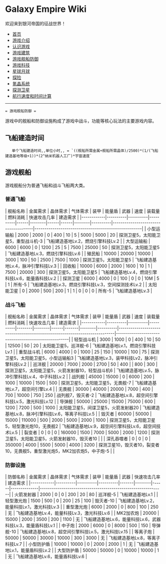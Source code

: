 = Galaxy Empire Wiki =
欢迎来到银河帝国的征战世界！

* [[/Users/Seuphoriak/vimwiki_html/index|首页]]
* [[游戏介绍]]
* [[认识游戏]]
* [[游戏建筑]]
* [[游戏舰船防御]]
* [[游戏科技]]
* [[星球月球]]
* [[探险]]
* [[氪晶系统]]
* [[探测卫星]]
* [[航行速度和时间计算]]


-----------------------


 = 游戏舰船防御 =

游戏中的舰船和防御设施构成了游戏中战斗，功能等核心玩法的主要游戏内容。

== 飞船建造时间 ==

    单个飞船建造时间,,单位小时,, = `((舰船所需金属+舰船所需晶体)/2500)*(1/(飞船建造基地等级+1))*(2^纳米机器人工厂)*宇宙速度`

== 游戏舰船 ==
游戏舰船分为普通飞船和战斗飞船两大类。

=== 普通飞船 ===

| 舰船名称   | 金属需求 | 晶体需求 | 气体需求 | 装甲 | 能量盾 | 武器 | 速度 | 装载量 | 燃料消耗 | 快速攻击几率                         | 建造需求                                             |
|------------|----------|----------|----------|------|--------|------|------|--------|----------|--------------------------------------|------------------------------------------------------|
| 小型运输船 | 2000     | 2000     | 0        | 400  | 10     | 5    | 5000 | 5000   | 20       | 探测卫星5，太阳能卫星5，重型战斗机-3 | 飞船建造基地Lv.2，燃烧引擎科技Lv.2                   |
| 大型运输船 | 6000     | 6000     | 0        | 1200 | 25     | 5    | 7500 | 25000  | 50       | 探测卫星5，太阳能卫星5               | 飞船建造基地Lv.3，燃烧引擎科技Lv.6                   |
| 殖民船     | 10000    | 20000    | 10000    | 3000 | 100    | 50   | 2500 | 7500   | 1000     | 探测卫星5，太阳能卫星5               | 飞船建造基地Lv.4，脉冲引擎科技Lv.3                   |
| 回收船     | 10000    | 6000     | 2000     | 1600 | 10     | 1    | 7500 | 20000  | 300      | 探测卫星5，太阳能卫星5               | 飞船建造基地Lv.4，燃烧引擎科技Lv.6，能量盾科技Lv.2   |
| 探测卫星   | 6000     | 4000     | 0        | 100  | 0      | 0    | 10M  | 5      | 1        | 所有-5                               | 飞船建造基地Lv.3，燃烧引擎科技Lv.3，空间探测技术Lv.2 |
| 太阳能卫星 | 0        | 2000     | 500      | 200  | 1      | 1    | 0    | 0      | 0        | 所有-5                               | 飞船建造基地Lv.3                                     |


=== 战斗飞船 ===

| 舰船名称   | 金属需求 | 晶体需求 | 气体需求 | 装甲   | 能量盾 | 武器 | 速度  | 装载量 | 燃料消耗 | 快速攻击几率                                                               | 建造需求                                             |
|------------|----------|----------|----------|--------|--------|------|-------|--------|----------|----------------------------------------------------------------------------|------------------------------------------------------|
| 轻型战斗机 | 3000     | 1000     | 0        | 400    | 10     | 50   | 12500 | 50     | 20       | 太阳能卫星5，巡洋舰-6                                                      | 飞船建造基地Lv.1，燃烧引擎科技Lv.1                   |
| 重型战斗机 | 6000     | 4000     | 0        | 1000   | 25     | 150  | 10000 | 100    | 75       | 探测卫星5，太阳能卫星5，小型运输船3                                        | 飞船建造基地Lv.3，装甲科技Lv2，脉冲引擎科技Lv.2      |
| 巡洋舰     | 20000    | 7000     | 2000     | 2700   | 50     | 400  |       | 800    | 300      | 探测卫星5，太阳能卫星5，火箭发射器10，轻型战斗机6                          | 飞船建造基地Lv.5，脉冲引擎科技Lv.4，中子科技Lv.2     |
| 战列舰     | 45000    | 15000    | 0        | 6000   | 200    | 1000 | 10000 | 1500   | 500      | 探测卫星5，太阳能卫星5，无畏舰-7                                           | 飞船建造基地Lv.7，超空间引擎Lv.4                     |
| 无畏舰     | 30000    | 40000    | 20000    | 7000   | 400    | 700  | 10000 | 750    | 250      | 战列舰7，毁灭者-2                                                          | 飞船建造基地Lv.8，超空间引擎科技Lv.5，激光科技Lv.12  |
| 导弹舰     | 50000    | 25000    | 15000    | 75000  | 600    | 1200 | 7200  | 500    | 1000     | 太阳能卫星5，间谍卫星5，火箭发射器20                                       | 飞船建造基地Lv.8，脉冲引擎科技Lv.6，等离子科技Lv.5   |
| 毁灭者     | 60000    | 50000    | 15000    | 110000 | 500    | 2000 | 5000  | 2000   | 1000     | 探测卫星5，太阳能卫星5，轻型激光炮10，无畏舰2                              | 飞船建造基地Lv.9，超空间引擎科技Lv.6，超空间技术Lv.5 |
| 裂变者     | 0        | 0        | 0        | 160000 | 1500   | 7000 | 5000  | 2000   | 1200     | 探测卫星5，太阳能卫星5，火箭发射器10，毁灭者10                             |                                                      |
| 深孔吞噬者 | 0        | 0        | 0        | 350000 | 4000   | 5500 | 5000  | 4000   | 3200     | 探测卫星10，毁灭者10，裂变者10，无畏舰5，重型激光炮5，MK2加农炮5，中子炮-5 |                                                      |


=== 防御设施 ===


| 防御名称   | 金属需求 | 晶体需求 | 气体需求 | 装甲  | 能量盾 | 武器 | 快速攻击几率 | 建造需求                                                     |
|------------|----------|----------|----------|-------|--------|------|--------------|--------------------------------------------------------------|
| 火箭发射器 | 2000     | 0        | 0        | 200   | 20     | 80   | 巡洋舰-5     | 飞船建造基地Lv.1                                             |
| 轻型激光炮 | 1500     | 500      | 0        | 200   | 25     | 100  | 毁灭者-10    | 飞船建造基地Lv.2，能量科技Lv.1，激光科技Lv.3                 |
| 重型激光炮 | 6000     | 2000     | 0        | 800   | 100    | 250  | 无           | 飞船建造基地Lv.4，能量科技Lv.3，激光科技Lv.6                 |
| MK2加农炮  | 20000    | 15000    | 2000     | 3500  | 200    | 1100 | 无           | 飞船建造基地Lv.6，能量科技Lv.6，武器科技Lv.3，能量盾科技Lv.1 |
| 中子炮     | 2000     | 6000     | 0        | 8000  | 500    | 150  | 导弹舰-10    | 飞船建造基地Lv.8，超空间引擎科技Lv.5，激光科技Lv.15          |
| 等离子炮   | 50000    | 50000    | 30000    | 10000 | 300    | 3000 | 无           | 飞船建造基地Lv.8，等离子科技Lv.7                             |
| 小型防护盾 | 10000    | 10000    | 0        | 2000  | 2000   | 1    | 无           | 飞船建造基地Lv.1，能量盾科技Lv.2                             |
| 大型防护盾 | 50000    | 50000    | 0        | 10000 | 10000  | 1    | 无           | 飞船建造基地Lv.6，能量盾科技Lv.6                             |

